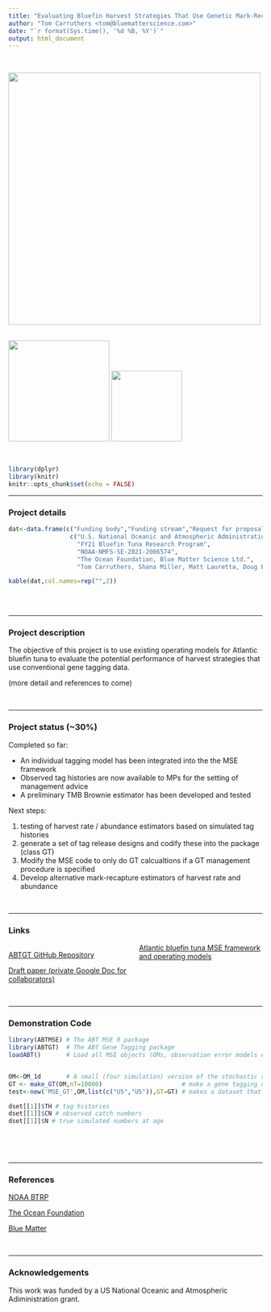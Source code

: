 ```yaml
---
title: "Evaluating Bluefin Harvest Strategies That Use Genetic Mark-Recapture Data"
author: "Tom Carruthers <tom@bluematterscience.com>"
date: "`r format(Sys.time(), '%d %B, %Y')`"
output: html_document
---
```

&nbsp;

<img src="img/Bluefin-big.jpg" width="500">
&nbsp;

<img src="img/TOF.jpg" width="200">
<img src="img/BM.jpg" width="140">

&nbsp;

<style>
  .col2 {
    columns: 2 200px;         /* number of columns and width in pixels*/
    -webkit-columns: 2 200px; /* chrome, safari */
    -moz-columns: 2 200px;    /* firefox */
  }
  .col3 {
    columns: 3 100px;
    -webkit-columns: 3 100px;
    -moz-columns: 3 100px;
  }
  .col4 {
    columns: 4 100px;
    -webkit-columns: 4 100px;
    -moz-columns: 4 100px;
  }
</style>

```r
library(dplyr)
library(knitr)
knitr::opts_chunk$set(echo = FALSE)


```
***

### Project details

```r
dat<-data.frame(c("Funding body","Funding stream","Request for proposals","Project Partners","Collaborators"),
                 c("U.S. National Oceanic and Atmospheric Administration",
                   "FY21 Bluefin Tuna Research Program",
                   "NOAA-NMFS-SE-2021-2006574",
                   "The Ocean Foundation, Blue Matter Science Ltd.",
                   "Tom Carruthers, Shana Miller, Matt Lauretta, Doug Butterworth, Ann Preece, Richard Hillary"))

kable(dat,col.names=rep("",2)) 
 

```

&nbsp;
&nbsp;



***


### Project description

The objective of this project is to use existing operating models for Atlantic bluefin tuna to evaluate the potential performance of harvest strategies that use conventional gene tagging data. 

(more detail and references to come)

&nbsp;
&nbsp;

***

### Project status (~30%)

Completed so far:

* An individual tagging model has been integrated into the the MSE framework
* Observed tag histories are now available to MPs for the setting of management advice
* A preliminary TMB Brownie estimator has been developed and tested 

Next steps: 

1. testing of harvest rate / abundance estimators based on simulated tag histories
2. generate a set of tag release designs and codify these into the package (class GT)
3. Modify the MSE code to only do GT calcualtions if a GT management procedure is specified
4. Develop alternative mark-recapture estimators of harvest rate and abundance

&nbsp;
&nbsp;

***

### Links 

<div class="col2">

[ABTGT GitHub Repository](https://github.com/Blue-Matter/ABTGT/)

[Draft paper (private Google Doc for collaborators)](https://docs.google.com/document/d/1DduUQIQQrJFBXquaoPXIjKMvuVVZMYQf9H6phEI_uGQ/edit?usp=sharing)

[Atlantic bluefin tuna MSE framework and operating models](https://iccat.github.io/abft-mse/)


</div>

&nbsp;
&nbsp;

***

### Demonstration Code

```r

library(ABTMSE) # The ABT MSE R package
library(ABTGT)  # The ABT Gene Tagging package
loadABT()       # Load all MSE objects (OMs, observation error models etc)


OM<-OM_1d       # A small (four simulation) version of the stochastic reference case operating model
GT <- make_GT(OM,nT=10000)                      # make a gene tagging object that defines the release design
test<-new('MSE_GT',OM,list(c("U5","U5")),GT=GT) # makes a dataset that includes tag histories

dset[[1]]$TH # tag histories
dset[[1]]$CN # observed catch numbers
dset[[1]]$N # true simulated numbers at age

  
```


&nbsp;
&nbsp;


***
### References

[NOAA BTRP](https://www.fisheries.noaa.gov/grant/bluefin-tuna-research-program)

[The Ocean Foundation](https://oceanfdn.org/)

[Blue Matter](https://www.bluematterscience.com/)

&nbsp;
&nbsp;

***

### Acknowledgements

This work was funded by a US National Oceanic and Atmospheric Adiministration grant.


&nbsp;
&nbsp;
&nbsp;
&nbsp;
&nbsp;
&nbsp;

